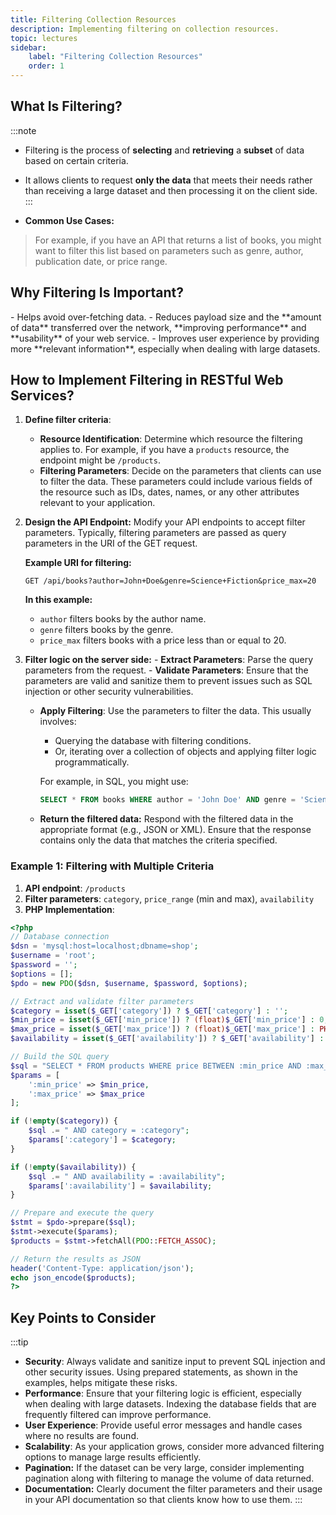 ```yaml
---
title: Filtering Collection Resources
description: Implementing filtering on collection resources.
topic: lectures
sidebar:
    label: "Filtering Collection Resources"
    order: 1
---
```



## What Is Filtering?

:::note
- Filtering is the process of **selecting** and **retrieving** a **subset** of data based on certain criteria.
- It allows clients to request **only the data** that meets their needs rather than receiving a large dataset and then processing it on the client side. 
:::

- **Common Use Cases:**
 > For example, if you have an API that returns a list of books, you might want to filter this list based on parameters such as genre, author, publication date, or price range.

## Why Filtering Is Important?

<Aside type='tip' title='Filtering Benefits' >
- Helps avoid over-fetching data.
- Reduces payload size and the **amount of data** transferred over the network, **improving performance** and **usability** of your web service.
- Improves user experience by providing more **relevant information**,   especially when dealing with large datasets.
</Aside>

## How to Implement Filtering in RESTful Web Services?

1. **Define filter criteria**:
   - **Resource Identification**: Determine which resource the filtering applies to. For example, if you have a `products` resource, the endpoint might be `/products`.
   - **Filtering Parameters**: Decide on the parameters that clients can use to filter the data. These parameters could include various fields of the resource such as IDs, dates, names, or any other attributes relevant to your application.

2. **Design the API Endpoint:**
   Modify your API endpoints to accept filter parameters. Typically, filtering parameters are passed as query parameters in the URI of the GET request.

   **Example URI for filtering:**
   ```batch
   GET /api/books?author=John+Doe&genre=Science+Fiction&price_max=20
   ```

   **In this example:**
   - `author` filters books by the author name.
   - `genre` filters books by the genre.
   - `price_max` filters books with a price less than or equal to 20.   

3. **Filter logic on the server side:**
        - **Extract Parameters**: Parse the query parameters from the request.
        - **Validate Parameters**: Ensure that the parameters are valid and sanitize them to prevent issues such as SQL injection or other security vulnerabilities.   
   - **Apply Filtering**: Use the parameters to filter the data. This usually involves:
        - Querying the database with filtering conditions.
        - Or, iterating over a collection of objects and applying filter logic programmatically.
    
        For example, in SQL, you might use:
        ```sql
        SELECT * FROM books WHERE author = 'John Doe' AND genre = 'Science Fiction' AND price <= 20;
        ```

    - **Return the filtered data:** Respond with the filtered data in the appropriate format (e.g., JSON or XML). Ensure that the response contains only the data that matches the criteria specified.

### Example 1: Filtering with Multiple Criteria

1. **API endpoint**: `/products`
2. **Filter parameters**: `category`, `price_range` (min and max), `availability`
3. **PHP Implementation**:

```php
<?php
// Database connection
$dsn = 'mysql:host=localhost;dbname=shop';
$username = 'root';
$password = '';
$options = [];
$pdo = new PDO($dsn, $username, $password, $options);

// Extract and validate filter parameters
$category = isset($_GET['category']) ? $_GET['category'] : '';
$min_price = isset($_GET['min_price']) ? (float)$_GET['min_price'] : 0;
$max_price = isset($_GET['max_price']) ? (float)$_GET['max_price'] : PHP_INT_MAX;
$availability = isset($_GET['availability']) ? $_GET['availability'] : '';

// Build the SQL query
$sql = "SELECT * FROM products WHERE price BETWEEN :min_price AND :max_price";
$params = [
    ':min_price' => $min_price,
    ':max_price' => $max_price
];

if (!empty($category)) {
    $sql .= " AND category = :category";
    $params[':category'] = $category;
}

if (!empty($availability)) {
    $sql .= " AND availability = :availability";
    $params[':availability'] = $availability;
}

// Prepare and execute the query
$stmt = $pdo->prepare($sql);
$stmt->execute($params);
$products = $stmt->fetchAll(PDO::FETCH_ASSOC);

// Return the results as JSON
header('Content-Type: application/json');
echo json_encode($products);
?>
```

## Key Points to Consider

:::tip
- **Security**: Always validate and sanitize input to prevent SQL injection and other security issues. Using prepared statements, as shown in the examples, helps mitigate these risks.
- **Performance**: Ensure that your filtering logic is efficient, especially when dealing with large datasets. Indexing the database fields that are frequently filtered can improve performance.
- **User Experience**: Provide useful error messages and handle cases where no results are found.
- **Scalability**: As your application grows, consider more advanced filtering options to manage large results efficiently.
- **Pagination:** If the dataset can be very large, consider implementing pagination along with filtering to manage the volume of data returned.
- **Documentation:** Clearly document the filter parameters and their usage in your API documentation so that clients know how to use them.
:::
